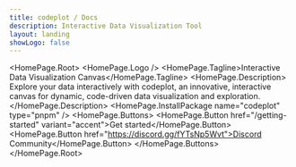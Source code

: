 ```yaml
---
title: codeplot / Docs
description: Interactive Data Visualization Tool
layout: landing
showLogo: false
---
```



<HomePage.Root>
  <HomePage.Logo />
  <HomePage.Tagline>Interactive Data Visualization Canvas</HomePage.Tagline>
  <HomePage.Description>
    Explore your data interactively with codeplot, an innovative, interactive canvas for dynamic, code-driven data visualization and exploration.
  </HomePage.Description>
  <HomePage.InstallPackage name="codeplot" type="pnpm" />
  <HomePage.Buttons>
    <HomePage.Button href="/getting-started" variant="accent">Get started</HomePage.Button>
    <HomePage.Button href="https://discord.gg/fYTsNp5Wvt">Discord Community</HomePage.Button>
  </HomePage.Buttons>
</HomePage.Root>
